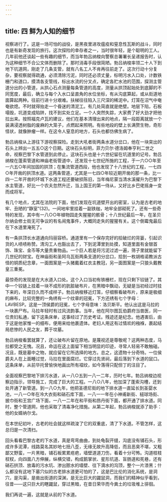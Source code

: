 ```yaml
---
---
---
```

title: 四 鲜为人知的细节
---





视察进行了。这是一场可怕的战役，是黑夜里进攻瘟疫和窒息性瓦斯的战斗，同时也是有新奇发现的旅行。这次探险的幸存者之一，当时很年轻，是个聪明的工人。几年前他还谈起一些有趣的细节，而当年勃吕纳梭向警察总署署长呈递报告时，认为这种细节不合公文体而删除了。那时消毒手段很简陋。勃吕纳梭率领二十人下到地下坑道网，刚走了几条支管，就有八名工人不肯再往前走了。这次行动十分复杂，要视察就得疏通，必须清除污泥，同时还必须丈量，标明污水入口处，计数铁栅门和道口，摸清各支管线，标出水流的分叉点，确定各贮水池的范围，探测主管道分出的小管道，从拱心石点测量每条管道的高度，测量从拱顶起始处到底脚的不同宽度，最后，确立与每个入水口呈直角的水位坐标，有从沟底算起，或从街道地面算起两种。往前行进十分艰难。扶梯往往陷入三尺深的稀泥中。灯笼在沼气中奄奄欲熄。不时就得抬走一个昏迷的清泥工。有几处简直就是绝壁。地层下陷，石板塌毁，坑道变成陷阱，找不到实处立足。一个人突然失踪，大家费了好大劲才把他拉出来。按照福克卢瓦的建议，他们在基本清理出来的地点，隔一段距离就放一个装满浸透树脂的废麻的大笼子，点燃起来照明。有些地段的壁上长满赘生物，奇形怪状，就像肿瘤一样。在这令人窒息的地方，石头也都仿佛生病了。

勃吕纳梭从上游往下游视察探险。走到大吼者街两条水道分岔口，他在一块突出的石头上辨出一五五○这个日期。这块石头标明，菲力贝尔·德洛姆奉亨利二世之命，视察巴黎下水管道到此停止。这块石头也是十六世纪留在坑道里的记号。勃吕纳梭在蓬索管道和神庙老街管道中，还发现十七世纪所施的工程，于一六○○年至一六五○年间加固的拱顶；在集流管道西段，他也发现了十八世纪的工程，一七四○年开凿的拱顶水道。这两条管道，尤其是一七四○年较近期开凿的那一条，比一四一二年开凿的环城下水道工程还要破损陈旧，当年梅尼蒙当清水溪擢升为巴黎下水主管道，好比一个农夫忽然升迁，当上国王的第一侍从，又好比乡巴佬摇身一变而成将军。

有几个地点，尤其在法院的下面，他们发现在坑道壁开出的密室，认为是古老的地牢、丑陋的“静室”(32)。一间地牢里挂着一副铁枷，地牢全部砌死了。还有一些奇特的发现，其中有一八○○年植物园走失猩猩的骸骨；十八世纪最后一年，在圣贝尔纳会修士街无可争议的有名闹鬼事件，大概同走失的猩猩有关。这个倒霉鬼最后在下水道里淹死了。

有一条拱顶长水道通向玛丽容桥。通道里有一个保存完好的拾破烂的背篓，引起识货的人啧啧称赞。清沟工人也豁出去了，下到泥潭里到处摸，知道里面有金银首饰、珠宝、金币等大量贵重物品。一个巨人若是将污泥过滤一遍，筛子里就能留下几世纪的财宝。在神庙街和圣阿乌瓦街两条支道的分岔口，拾到一枚胡格诺教派古怪的铜质纪念章，一面图案是一头猪戴着红衣主教冠，另一面图案是一只狼头戴教皇三重冕。

最惊奇的发现是在大水道入口处。这个入口当初有铁栅栏，现在只剩下铰链了。其中一个铰链上挂着一块不成形的肮脏破布片，在黑暗中飘动，无疑是当初经过时挂下来的，年深日久而不成样子。勃吕纳梭移近灯笼，仔细察看破布片，原来是极细的麻布，比较完整的一角绣有一个纹章的冠冕，下方还绣有七个字母：LAVBESP。这是一顶侯爵的冠冕，七个字母意味：洛贝斯平。他认出这是马拉的一块裹尸布。马拉年轻时有过风流韵事。当年，他在阿尔图瓦伯爵府当兽医，同一位贵妇私通，留下这条床单，这事经过了历史考证。残迹还是纪念。他遇害后，由于这是他家惟一的细布，便用来给他裹遗体。老妇人用这有过情欢的襁褓，裹起结局悲惨的人民之友，葬于坟墓。

勃吕纳梭看罢就算了，还让破布片留在原地。是蔑视还是尊敬呢？这两种态度，马拉都受之无愧。况且，命运在这上面留下相当明显的印迹，寻常人轻易不敢触碰。况且，既是墓中之物，就应留在它所选择的地方。总之，这遗物十分奇特。一位侯爵夫人在上面睡过觉，马拉在里面腐烂。它穿过先贤祠，最后落到下水道的鼠口。这条床单，从前华托曾愉快地画出所有褶纹，如今落得只配但丁的注目了。

全面视察巴黎地下排污水道，从一八○五到一八一二年，历时七年。勃吕纳梭边视察边指示，领导施工，完成了巨大的工程。一八○八年，他加深了蓬索沟槽，还到处开通了新管道。到一八○九年，他把圣德尼街的地下排水道一直延长到圣婴水池，一八一○年在冷大衣街和硝石库下面，一八一一年在小神甫新街、槌球场街、披巾街和王宫广场下面，一八一二年在和平街和昂丹街下面，都开通了排水道。同时，整个管道网，他也采取了清毒净化措施。从第二年起，勃吕纳梭就添了助手：他的女婿纳尔戈。

在本世纪初叶，古老的社会就这样疏浚了它的双重底，清了下水道。不管怎样，这总归是一次清扫。

回头看看巴黎古老的下水道，真是弯弯曲曲，到处龟裂开缝，沟底没有铺石头，形成许多泥潭，线路莫名其妙地七扭八歪，无缘无故升高降低，而且恶臭不堪，又粗鄙又野蛮，一片黑暗，铺石板累累疮疤，墙壁道道刀伤，看着十分可怖。沟道枝枝杈杈，向四面八方伸展，纵横交错，构成鹅掌状、星形坑道、盲肠道和死巷，还有硝石拱顶、放毒的污水坑、渗出脓水的墙壁、往下滴水的沟顶，整个一片漆黑；什么都没有这地下墓穴似的古老排水道更可怕的了，这是巴比伦的消化系统，是洞穴，是沟渠，是凿出街道的深渊，是无比巨大的鼹鼠洞，而我们的精神似乎看到，往昔——这只巨大的瞎鼹鼠，穿过黑暗，在昔日荣华而今粪土的垃圾堆上徘徊。

我们再说一遍，这就是从前的下水道。